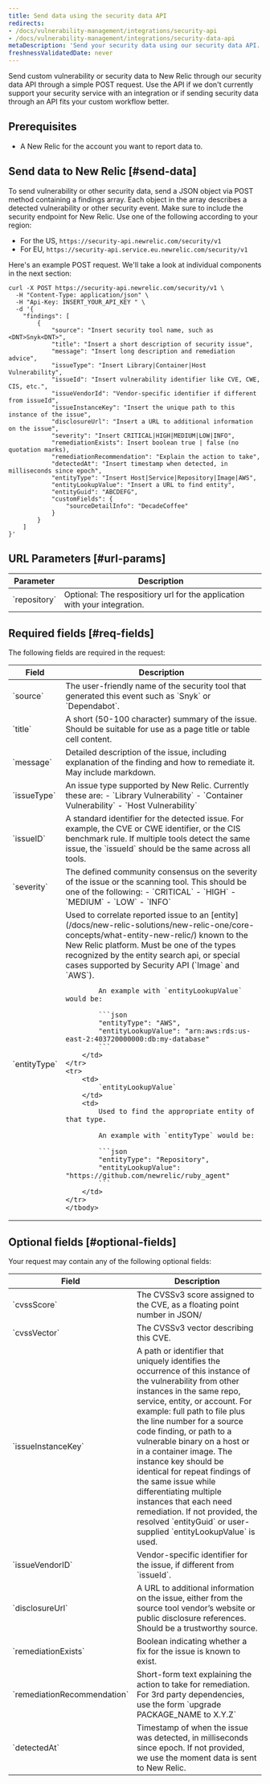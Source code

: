 ```yaml
---
title: Send data using the security data API
redirects:
- /docs/vulnerability-management/integrations/security-api
- /docs/vulnerability-management/integrations/security-data-api
metaDescription: 'Send your security data using our security data API.'
freshnessValidatedDate: never
---
```


Send custom vulnerability or security data to New Relic through our security data API through a simple POST request. Use the API if we don't currently support your security service with an integration or if sending security data through an API fits your custom workflow better.

## Prerequisites

- A New Relic <InlinePopover type="licenseKey" /> for the account you want to report data to.    


## Send data to New Relic [#send-data]

To send vulnerability or other security data, send a JSON object via POST method containing a findings array. Each object in the array describes a detected vulnerability or other security event. 
Make sure to include the security endpoint for New Relic. Use one of the following according to your region:
- For the US, `https://security-api.newrelic.com/security/v1`
- For EU, `https://security-api.service.eu.newrelic.com/security/v1`

Here's an example POST request. We'll take a look at individual components in the next section:

```shell
curl -X POST https://security-api.newrelic.com/security/v1 \
  -H "Content-Type: application/json" \
  -H "Api-Key: INSERT_YOUR_API_KEY " \
  -d '{
    "findings": [
        {
            "source": "Insert security tool name, such as <DNT>Snyk<DNT>",
            "title": "Insert a short description of security issue",
            "message": "Insert long description and remediation advice",
            "issueType": "Insert Library|Container|Host Vulnerability",
            "issueId": "Insert vulnerability identifier like CVE, CWE, CIS, etc.",
            "issueVendorId": "Vendor-specific identifier if different from issueId",
            "issueInstanceKey": "Insert the unique path to this instance of the issue",
            "disclosureUrl": "Insert a URL to additional information on the issue",
            "severity": "Insert CRITICAL|HIGH|MEDIUM|LOW|INFO",
            "remediationExists": Insert boolean true | false (no quotation marks),
            "remediationRecommendation": "Explain the action to take",
            "detectedAt": "Insert timestamp when detected, in milliseconds since epoch",
            "entityType": "Insert Host|Service|Repository|Image|AWS",
            "entityLookupValue": "Insert a URL to find entity",
            "entityGuid": "ABCDEFG",
            "customFields": {
                "sourceDetailInfo": "DecadeCoffee"
            }
        }
    ]
}'
```

## URL Parameters [#url-params]

<table>
  <thead>
    <tr>
      <th style={{ width: "200px" }}>
        Parameter
      </th>
      <th>
        Description
      </th>
    </tr>
  </thead>
    <tbody>
    <tr>
      <td>
        `repository`
      </td>
      <td>
        Optional: The respositiory url for the application with your integration.
      </td>
    </tr>
    </tbody>
</table>

## Required fields [#req-fields]

The following fields are required in the request:

<table>
  <thead>
    <tr>
      <th style={{ width: "200px" }}>
        Field
      </th>
      <th>
        Description
      </th>
    </tr>
  </thead>
    <tbody>
    <tr>
      <td>
        `source`
      </td>
      <td>
        The user-friendly name of the security tool that generated this event such as `Snyk` or `Dependabot`.
      </td>
    </tr>
    <tr>
      <td>
        `title`
      </td>
      <td>
        A short (50-100 character) summary of the issue. Should be suitable for use as a page title or table cell content.
      </td>
    </tr>
    <tr> 
      <td>
        `message`
      </td>
      <td>
        Detailed description of the issue, including explanation of the finding and how to remediate it. May include markdown.
      </td>
    </tr> 
    <tr> 
      <td>
        `issueType`
      </td>
      <td>
        An issue type supported by New Relic. Currently these are:
        - `Library Vulnerability`
        - `Container Vulnerability`
        - `Host Vulnerability`
      </td>
    </tr>      
    <tr>
      <td>
        `issueID`
      </td>
      <td>
        A standard identifier for the detected issue. For example, the CVE or CWE identifier, or the  CIS benchmark rule. If multiple tools detect the same issue, the `issueId` should be the same across all tools.
      </td>
    </tr>
    <tr>
      <td>
        `severity`
      </td>
      <td>
        The defined community consensus on the severity of the issue or the scanning tool. This should be one of the following:
        - `CRITICAL`
        - `HIGH`
        - `MEDIUM`
        - `LOW`
        - `INFO`
      </td>
    </tr>
    <tr>
        <td>
            `entityType`
        </td>
        <td>
            Used to correlate reported issue to an [entity](/docs/new-relic-solutions/new-relic-one/core-concepts/what-entity-new-relic/) known to the New Relic platform. Must be one of the types recognized by the entity search api, or special cases supported by Security API (`Image` and `AWS`).

            An example with `entityLookupValue` would be:

            ```json
            "entityType": "AWS",
            "entityLookupValue": "arn:aws:rds:us-east-2:403720000000:db:my-database"
            ```
        </td>
    </tr>
    <tr>
        <td>
            `entityLookupValue`
        </td>
        <td>
            Used to find the appropriate entity of that type.

            An example with `entityType` would be:

            ```json
            "entityType": "Repository",
            "entityLookupValue": "https://github.com/newrelic/ruby_agent"
            ```
        </td>
    </tr>
    </tbody>
</table>

## Optional fields [#optional-fields]

Your request may contain any of the following optional fields:

<table>
  <thead>
    <tr>
      <th style={{ width: "200px" }}>
        Field
      </th>
      <th>
        Description
      </th>
    </tr>
  </thead>
    <tbody>
    <tr>
        <td>
            `cvssScore`
        </td>
        <td>
            The CVSSv3 score assigned to the CVE, as a floating point number in JSON/
        </td>
    </tr>
    <tr>
        <td>
            `cvssVector`
        </td>
        <td>
            The CVSSv3 vector describing this CVE.
        </td>
    </tr>
    <tr>
      <td>
        `issueInstanceKey`
      </td>
      <td>
        A path or identifier that uniquely identifies the occurrence of this instance of the vulnerability from other instances in the same repo, service, entity, or account. For example: full path to file plus the line number for a source code finding, or path to a vulnerable binary on a host or in a container image. The instance key should be identical for repeat findings of the same issue while differentiating multiple instances that each need remediation. If not provided, the resolved `entityGuid` or user-supplied `entityLookupValue` is used.
      </td>
    </tr>
    <tr>
        <td>
            `issueVendorID`
        </td>
        <td>
            Vendor-specific identifier for the issue, if different from `issueId`.
        </td>
    </tr>
    <tr>
        <td>
            `disclosureUrl`
        </td>
        <td>
            A URL to additional information on the issue, either from the source tool vendor’s website or public disclosure references. Should be a trustworthy source.
        </td>
    </tr>
    <tr>
        <td>
            `remediationExists`
        </td>
        <td>
            Boolean indicating whether a fix for the issue is known to exist.
        </td>
    </tr>
    <tr>
        <td>
            `remediationRecommendation`
        </td>
        <td>
            Short-form text explaining the action to take for remediation. For 3rd party dependencies, use the form `upgrade PACKAGE_NAME to X.Y.Z`
        </td>
    </tr>
    <tr>
        <td>
            `detectedAt`
        </td>
        <td>
            Timestamp of when the issue was detected, in milliseconds since epoch. If not provided, we use the moment data is sent to New Relic.   
        </td>
    </tr>
    </tbody>
</table>



